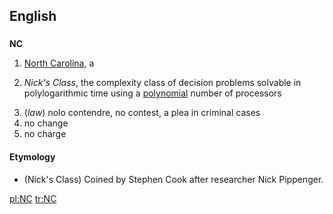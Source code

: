 ==English==

==={{Abbreviation}}===
'''NC'''

#[[North Carolina]], a {{USstate}}
# {{comptheory}} ''Nick's Class'', the complexity class of decision problems solvable in polylogarithmic time using a [[polynomial]] number of processors
#(''law'') nolo contendre, no contest, a plea in criminal cases
#no change
#no charge

====Etymology====
* (Nick's Class) Coined by Stephen Cook after researcher Nick Pippenger.

[[pl:NC]]
[[tr:NC]]
